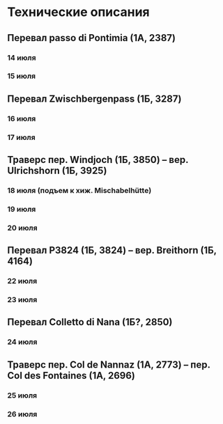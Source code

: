 # Технические описания {#technical}

## Перевал passo di Pontimia (1А, 2387)

### 14 июля

### 15 июля

## Перевал Zwischbergenpass (1Б, 3287)

### 16 июля

### 17 июля

## Траверс пер. Windjoch (1Б, 3850) -- вер. Ulrichshorn (1Б, 3925)


### 18 июля (подъем к хиж. Mischabelhütte)

### 19 июля

### 20 июля

## Перевал P3824 (1Б, 3824) -- вер. Breithorn (1Б, 4164)

### 22 июля 

### 23 июля

## Перевал Colletto di Nanа (1Б?, 2850)

### 24 июля

## Траверс пер. Col de Nannаz (1А, 2773) -- пер. Col des Fontaines (1А, 2696)

### 25 июля

### 26 июля
